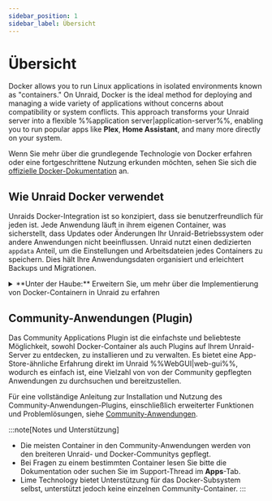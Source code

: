 ```yaml
---
sidebar_position: 1
sidebar_label: Übersicht
---
```



# Übersicht

Docker allows you to run Linux applications in isolated environments known as "containers." On Unraid, Docker is the ideal method for deploying and managing a wide variety of applications without concerns about compatibility or system conflicts. This approach transforms your Unraid server into a flexible %%application server|application-server%%, enabling you to run popular apps like **Plex**, **Home Assistant**, and many more directly on your system.

Wenn Sie mehr über die grundlegende Technologie von Docker erfahren oder eine fortgeschrittene Nutzung erkunden möchten, sehen Sie sich die [offizielle Docker-Dokumentation](https://docs.docker.com/) an.

## Wie Unraid Docker verwendet

Unraids Docker-Integration ist so konzipiert, dass sie benutzerfreundlich für jeden ist. Jede Anwendung läuft in ihrem eigenen Container, was sicherstellt, dass Updates oder Änderungen Ihr Unraid-Betriebssystem oder andere Anwendungen nicht beeinflussen. Unraid nutzt einen dedizierten `appdata` Anteil, um die Einstellungen und Arbeitsdateien jedes Containers zu speichern. Dies hält Ihre Anwendungsdaten organisiert und erleichtert Backups und Migrationen.

<details>
  <summary>**Unter der Haube:** Erweitern Sie, um mehr über die Implementierung von Docker-Containern in Unraid zu erfahren</summary>

  Unraid verwendet Docker, um separate Umgebungen zum Ausführen von Linux-basierten Anwendungen zu erstellen. Jeder Docker-Container arbeitet unabhängig vom Unraid-Betriebssystem und anderen Containern, was sowohl die Stabilität als auch die Kompatibilität erhöht.

  <h4>Implementierungsdetails</h4>

  - **Storage:** All the data and programs for each container are stored in a single %%virtual disk image|virtual-disk-images%% file called `docker.img`. By default, this file is found in the `system` %%user share|user-share%%, which usually utilizes the %%cache pool|cache-pool%% for better speed.
  - **File system:** The `docker.img` file uses the %%BTRFS|btrfs%% file system and is mounted internally by Unraid. For more information on file systems, see [File systems](../manage-storage/file-systems.mdx).
  - **Konfiguration:** Wenn Sie einen Container einrichten, speichert Unraid Ihre Konfiguration als %%VM XML-Vorlage|vm-xml-templates%% auf dem Flash-Laufwerk. Dies erleichtert die Neuinstallation oder Wiederherstellung von Containern mit Ihren bevorzugten Einstellungen.
  - **Vorlagen:** Viele beliebte Container bringen fertig konfigurierte Vorlagen mit, was die Ersteinrichtung vereinfacht.
  - **Performance:** Es ist ratsam, `docker.img` auf dem %%cache pool|cache-pool%% zu speichern (falls vorhanden), um die beste Leistung zu erzielen.
  - **Einschränkungen:** Unraid unterstützt Docker Compose nicht nativ. Für komplexere Setups sehen Sie sich die [offizielle Docker Compose-Dokumentation](https://docs.docker.com/compose/) an.

  :::tip
  Die meisten Benutzer müssen nicht direkt mit der Datei `docker.img` interagieren. Da jedoch ihre Rolle hilfreich sein kann, um Probleme zu beheben oder Lognachrichten besser zu verstehen.
  :::
</details>

## Community-Anwendungen (Plugin)

Das Community Applications Plugin ist die einfachste und beliebteste Möglichkeit, sowohl Docker-Container als auch Plugins auf Ihrem Unraid-Server zu entdecken, zu installieren und zu verwalten. Es bietet eine App-Store-ähnliche Erfahrung direkt im Unraid %%WebGUI|web-gui%%, wodurch es einfach ist, eine Vielzahl von von der Community gepflegten Anwendungen zu durchsuchen und bereitzustellen.

Für eine vollständige Anleitung zur Installation und Nutzung des Community-Anwendungen-Plugins, einschließlich erweiterter Funktionen und Problemlösungen, siehe [Community-Anwendungen](./community-applications.mdx).

:::note[Notes und Unterstützung]

- Die meisten Container in den Community-Anwendungen werden von den breiteren Unraid- und Docker-Communitys gepflegt.
- Bei Fragen zu einem bestimmten Container lesen Sie bitte die Dokumentation oder suchen Sie im Support-Thread im **Apps**-Tab.
- Lime Technology bietet Unterstützung für das Docker-Subsystem selbst, unterstützt jedoch keine einzelnen Community-Container.
  :::
